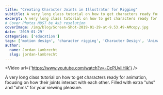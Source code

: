 ```yaml
---
title: "Creating Character Joints in Illustrator for Rigging"
subtitle: A very long class tutorial on how to get characters ready for animation, focusing on how their joints interact with each other.
excerpt: A very long class tutorial on how to get characters ready for animation, focusing on how their joints interact with each other.
# Cover Photos MUST be 4x3 resolution
coverImage: /img/blog/Screen-Shot-2019-01-29-at-9.53.49-AMcopy.jpg
date: '2019-01-29'
categories: ['education']
tags: ['motion design', 'character rigging', 'Character Design', 'Animation']
author:
  name: Jordan Lambrecht
  slug: jordan-lambrecht
---
```

<Video url={'https://www.youtube.com/watch?v=-CcPUvlIHik'} />

A very long class tutorial on how to get characters ready for animation, focusing on how their joints interact with each other. Filled with extra "uhs" and "uhms" for your viewing pleasure.

